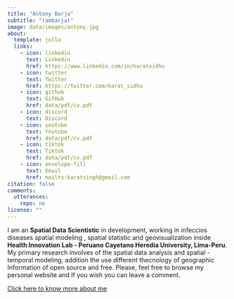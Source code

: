 ```yaml
---
title: "Antony Barja"
subtitle: "(ambarja)"
image: data/images/antony.jpg
about:
  template: jolla
  links:
    - icon: linkedin
      text: Linkedin
      href: https://www.linkedin.com/in/karatsidhu
    - icon: twitter
      text: Twitter
      href: https://twitter.com/karat_sidhu
    - icon: github
      text: GitHub
      href: data/pdf/cv.pdf
    - icon: discord
      text: Discord
    - icon: youtube
      text: Youtube  
      href: data/pdf/cv.pdf
    - icon: tiktok
      text: Tiktok
      href: data/pdf/cv.pdf        
    - icon: envelope-fill
      text: Email
      href: mailto:karatsingh@gmail.com
citation: false
comments: 
  utterances: 
    repo: no
license: ""
---
```

<style>
p.subtitle {
    margin-top: -0.25em;
    margin-bottom: 0.5em;
    text-align: center;
}
div.quarto-about-jolla .about-sep {
    width: 0%;
}
</style>

I am an **Spatial Data Scientistic** in development, working in infeccios diseases spatial modeling , spatial statistic and geovisualization inside **Health Innovation Lab - Peruano Cayetano Heredia University, Lima-Peru**. My primary research involves of the spatial data analysis and spatial - temporal modeling, addition the use different thecnology of geographic Information of open source and free. Please, feel free to browse my personal website and If you wish you can leave a comment. 

[Click here to know more about me](https://karatsidhu.com/data/about/about.html)